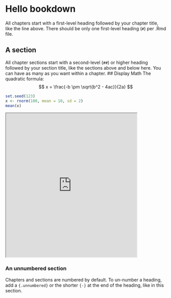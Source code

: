 # Hello bookdown 

All chapters start with a first-level heading followed by your chapter title, like the line above. There should be only one first-level heading (`#`) per .Rmd file.

## A section

All chapter sections start with a second-level (`##`) or higher heading followed by your section title, like the sections above and below here. You can have as many as you want within a chapter.
## Display Math
The quadratic formula:
$$
x = \frac{-b \pm \sqrt{b^2 - 4ac}}{2a}
$$
```r
set.seed(123)
x <- rnorm(100, mean = 10, sd = 2)
mean(x)
```

<iframe src="https://editor.p5js.org/rafauga/full/KuX9osLVw"width="410px" height="450px"></iframe>

### An unnumbered section {-}

Chapters and sections are numbered by default. To un-number a heading, add a `{.unnumbered}` or the shorter `{-}` at the end of the heading, like in this section.
